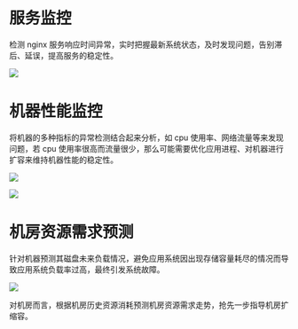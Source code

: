 # **服务监控**

检测 nginx 服务响应时间异常，实时把握最新系统状态，及时发现问题，告别滞后、延误，提高服务的稳定性。

![](https://pandora-kibana.qiniu.com/nginx_monitor1.png)

# **机器性能监控**

将机器的多种指标的异常检测结合起来分析，如 cpu 使用率、网络流量等来发现问题，若 cpu 使用率很高而流量很少，那么可能需要优化应用进程、对机器进行扩容来维持机器性能的稳定性。

![](https://pandora-kibana.qiniu.com/machine_monitor1.png)

![](https://pandora-kibana.qiniu.com/machine_bytes_monitor.png)

# **机房资源需求预测**

针对机器预测其磁盘未来负载情况，避免应用系统因出现存储容量耗尽的情况而导致应用系统负载率过高，最终引发系统故障。

![](https://pandora-kibana.qiniu.com/disk_monitor1.png)

对机房而言，根据机房历史资源消耗预测机房资源需求走势，抢先一步指导机房扩缩容。


